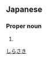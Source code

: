 ==Japanese==
{{ja-kanjitab|白|崎}}

===Proper noun===
{{ja-pos|proper|しらさき}}

# {{surname|lang=ja}}

[[Category:Japanese surnames|しらさき]]